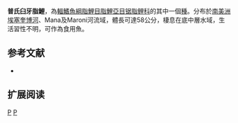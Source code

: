 {{Speciesbox 
| genus = Myloplus
| species = planquettei
| status = NE
| status_system = IUCN3.1
| authority =  [[Jégu|Jégu]], [[Keith|Keith]] & [[Le_Bail|Le Bail]], 2003
| synonyms = 
}}
'''普氏臼牙脂鯉'''，為[[輻鰭魚綱|輻鰭魚綱]][[脂鯉目|脂鯉目]][[脂鯉亞目|脂鯉亞目]][[锯脂鲤科|锯脂鲤科]]的其中一個[[種|種]]。分布於[[南美洲|南美洲]][[埃塞奎博河|埃塞奎博河]]、Mana及Maroni河流域，體長可達58公分，棲息在底中層水域，生活習性不明，可作為食用魚。

==参考文献==
{{refbegin}}
*{{FishBase_species|genus=Myloplus|species=planquettei |year=2014|month=1}}
{{refend}}

== 扩展阅读 ==
{{refbegin}}
{{wikispecies-inline|Myloplus planquettei |普氏臼牙脂鯉}}
{{refend}}

{{Taxonbar|from=Q3759599}}

[[Category:食用魚|P]]
[[Category:臼牙脂鯉屬|P]]


{{魚類小作品}}